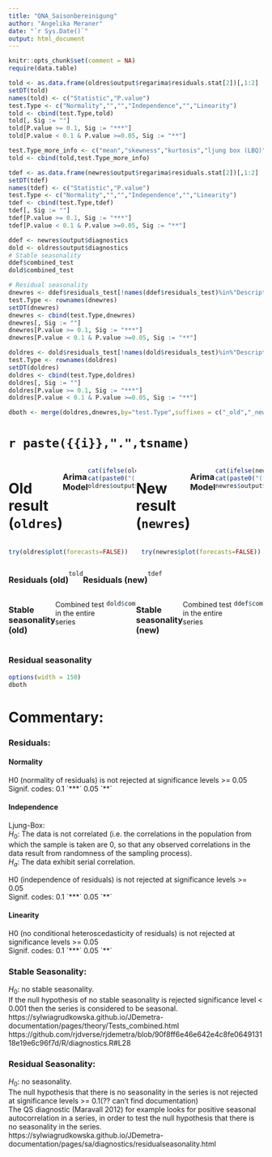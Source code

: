 ```yaml
---
title: "QNA_Saisonbereinigung"
author: "Angelika Meraner"
date: "`r Sys.Date()`"
output: html_document
---
```


```r
knitr::opts_chunk$set(comment = NA)
require(data.table)

told <- as.data.frame(oldres$output$regarima$residuals.stat[2])[,1:2]
setDT(told)
names(told) <- c("Statistic","P.value")
test.Type <- c("Normality","","","Independence","","Linearity")
told <- cbind(test.Type,told)
told[, Sig := ""]
told[P.value >= 0.1, Sig := "***"]
told[P.value < 0.1 & P.value >=0.05, Sig := "**"]

test.Type_more_info <- c("mean","skewness","kurtosis","ljung box (LBQ)","LBQ (res at seas lags)","LBQ (sq res)")
told <- cbind(told,test.Type_more_info)

tdef <- as.data.frame(newres$output$regarima$residuals.stat[2])[,1:2]
setDT(tdef)
names(tdef) <- c("Statistic","P.value")
test.Type <- c("Normality","","","Independence","","Linearity")
tdef <- cbind(test.Type,tdef)
tdef[, Sig := ""]
tdef[P.value >= 0.1, Sig := "***"]
tdef[P.value < 0.1 & P.value >=0.05, Sig := "**"]

ddef <- newres$output$diagnostics
dold <- oldres$output$diagnostics
# Stable seasonality
ddef$combined_test
dold$combined_test

# Residual seasonality
dnewres <- ddef$residuals_test[!names(ddef$residuals_test)%in%"Description"]
test.Type <- rownames(dnewres)
setDT(dnewres)
dnewres <- cbind(test.Type,dnewres)
dnewres[, Sig := ""]
dnewres[P.value >= 0.1, Sig := "***"]
dnewres[P.value < 0.1 & P.value >=0.05, Sig := "**"]

doldres <- dold$residuals_test[!names(dold$residuals_test)%in%"Description"]
test.Type <- rownames(doldres)
setDT(doldres)
doldres <- cbind(test.Type,doldres)
doldres[, Sig := ""]
doldres[P.value >= 0.1, Sig := "***"]
doldres[P.value < 0.1 & P.value >=0.05, Sig := "**"]

dboth <- merge(doldres,dnewres,by="test.Type",suffixes = c("_old","_new"), sort = FALSE)


```

# `r paste({{i}},".",tsname)`

:::: {style="display: flex;"}

::: {}

# Old result (`oldres`)

### Arima Model

```r
cat(ifelse(oldres$output$decomposition$mode == "Multiplicative","log",oldres$output$decomposition$mode))
cat(paste0("(",paste0(oldres$output$regarima$arma,collapse= ", "),")"))
oldres$output$regarima$regression.coefficients
```

:::

::: {}

# New result (`newres`)

### Arima Model

```r
cat(ifelse(newres$output$decomposition$mode == "Multiplicative","log",newres$output$decomposition$mode))
cat(paste0("(",paste0(newres$output$regarima$arma,collapse= ", "),")"))
newres$output$regarima$regression.coefficients
```

:::
:::: 

:::: {.columns}

::: {.column width="50%"}


```r
try(oldres$plot(forecasts=FALSE))
```

:::

::: {.column width="50%"}


```r
try(newres$plot(forecasts=FALSE))
```

:::
::::

:::: {style="display: flex;"}

::: {}

### Residuals (old)

```r
told
```

:::

::: {}

### Residuals (new)

```r
tdef
```

:::
::::

:::: {style="display: flex;"}

::: {}

### Stable seasonality (old)
Combined test in the entire series
```r
dold$combined_test
```

:::

::: {}

### Stable seasonality (new)
Combined test in the entire series
```r
ddef$combined_test
```

:::
::::

### Residual seasonality 

```r
options(width = 150)
dboth
```

# Commentary:
### Residuals:
#### Normality
H0 (normality of residuals) is not rejected at significance levels >= 0.05\
Signif. codes: 0.1 \`\*\*\*\´ 0.05 \`\*\*\´

#### Independence
Ljung-Box: \
$H_{0}$: The data is not correlated (i.e. the correlations in the population from which the sample is taken are 0, so that any observed correlations in the data result from randomness of the sampling process).\
$H_{a}$: The data exhibit serial correlation.

H0 (independence of residuals) is not rejected at significance levels >= 0.05\
Signif. codes: 0.1 \`\*\*\*\´ 0.05 \`\*\*\´

#### Linearity
H0 (no conditional heteroscedasticity of residuals) is not rejected at significance levels >= 0.05\
Signif. codes: 0.1 \`\*\*\*\´ 0.05 \`\*\*\´

### Stable Seasonality:
$H_{0}$: no stable seasonality.\
If the null hypothesis of no stable seasonality is rejected significance level < 0.001 then the series is considered to be seasonal. \
https://sylwiagrudkowska.github.io/JDemetra-documentation/pages/theory/Tests_combined.html
https://github.com/rjdverse/rjdemetra/blob/90f8ff6e46e642e4c8fe064913118e19e6c96f7d/R/diagnostics.R#L28


### Residual Seasonality:
$H_{0}$: no seasonality.\
The null hypothesis that there is no seasonality in the series is not rejected at significance levels >= 0.1(?? can't find documentation)\
The QS diagnostic (Maravall 2012) for example looks for positive seasonal autocorrelation in a series, in
order to test the null hypothesis that there is no seasonality in the series. \
https://sylwiagrudkowska.github.io/JDemetra-documentation/pages/sa/diagnostics/residualseasonality.html


